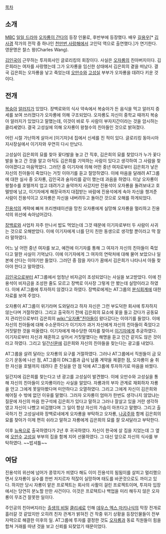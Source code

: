[[목차]]
== 소개 ==
[[MBC]] [[일일 드라마]] [[오자룡이 간다]]의 등장 인물로, 후반부에 등장했다. 배우 [[길용우]][* [[김사경]] 작가의 전작 중 하나인 [[천만번 사랑해]]에서 고인덕 역으로 출연했다.]가 연기한다. 영문명은 찰스 왕(Charles Wang).

[[김인국]]이 근무하는 투자회사인 글로리킹의 회장이다. 사실은 [[오자룡]]의 친아버지이다. 김은희라는 여자를 사랑했는데 그가 오자룡을 임신한 상태에서 김은희의 곁을 떠났다. 결국 김은희는 오자룡을 낳고 죽었는데 [[오만수]]와 [[고성실]] 부부가 오자룡을 데려다 키운 것이다.

== 전개 ==
[[복숭아]] [[알러지]]가 있었다. 장백로와의 식사 약속에서 복숭아가 든 음식을 먹고 알러지 증세를 보여 쓰러졌다가 오자룡에 의해 구조되었다. 오자룡도 자신이 중학교 때까지 복숭아 알러지가 있었다고 말했는데, 이것이 바로 두 사람이 부자지간이라는 것을 암시하는 클리셰였다. 결국 고성실에 의해 오자룡이 왕철수의 친아들인 것으로 밝혀졌다.

어린 시절 가난하게 살아서 [이기자]네 집에서 신세를 진 적이 있다. 글로리킹 동아시아 지사장실에서 이기자와 우연히 다시 만났다.

고성실이 김은희의 묘를 찾아 꽃다발을 놓고 간 직후, 김은희의 묘를 찾았다가 누가 꽃다발을 놓고 간 것을 알고 아직도 김은희를 기억하는 사람이 있다고 생각하여 그 사람을 찾아야겠다고 마음먹었다. 그러던 중 이기자에 의해 어떤 중년 여자로부터 김은희가 낳은 자신의 친아들이 죽었다는 거짓 이야기를 듣고 절망하였다. 이에 마음을 달래려 AT그룹에 대한 실사 중 오자룡, 김인국과 술자리를 같이 했는데 과음을 하였다. 이날 오자룡이 왕철수를 호텔까지 업고 데려가고 술약까지 사갔지만 진용석이 오자룡을 돌려보내고 호텔방에 남고, 이기자에게 해장국까지 대접받는 바람에 진용석에게 속아 자신을 챙겨준 사람이 진용석이고 오자룡은 자신을 내버려두고 돌아간 것으로 오해를 하게되었다.

[[진용석]]의 계략에 빠져 프리젠테이션을 망친 오자룡에게 실망해 오자룡을 멀리하고 진용석의 위선에 속아넘어갔다.

[[장백로]]와 사업차 자주 만나서 밥도 먹었는데 그것 때문에 이기자로부터 두 사람이 사귀는 것으로 오해받았다. 이에 이기자에게 너를 단지 친한 동생으로 생각할 뿐이라고 딱 잘라 말하였다.

어느 날 어떤 중년 여자를 보고, 예전에 이기자를 통해 그 여자가 자신의 친아들이 죽었다고 말한 사실이 기억났다. 이에 이기자에게 그 여자의 연락처에 대해 물어 보았으나 일본에 산다는 이야기만 들었다. 그러던 중 잠을 자다가 꿈에서 김은희가 나타나서 아들 찾아야 한다고 말하였다.

[[김인국]]으로부터 AT그룹에서 엄청난 비자금이 조성되었다는 사실을 보고받았다. 이에 진용석이 비자금을 조성한 줄도 모르고 장백로 이사장 그렇게 안 봤는데 실망이라고 하였다. 이에 AT그룹에 투자하지 않겠다고 하였다. 장백로에게는 AT그룹의 [[분식회계]]에 대한 자료를 보여 주었다.

오자룡이 AT그룹이 위기라며 도와달라고 하자 자신은 그런 부도덕한 회사에 투자하지 않는다며 거절하였다. 그리고 출국하기 전에 김은희의 묘소에 꽃을 들고 갔다가 공동묘지 관리인으로부터 김은희의 [[wiki:"오자룡"친아들]]이 왔다갔다는 이야기를 들었다. 이에 자신의 친아들에 대해 수소문하다가 이기자가 과거 자신에게 자신의 친아들이 죽었다고 거짓말한 것을 떠올렸다. 이기자에게 매수당한 여자를 찾아서 [[이기자]]에게 추궁하였다. 이기자로부터 자신과 재혼하고 싶어서 거짓말했다는 해명을 듣고 인간 같지도 않은 것이라고 하였다. 그리고 일간[[신문]]에 김은희와 자신의 친아들을 찾는다는 광고를 내었다.

AT그룹을 살려 달라는 오자룡의 요구를 거절하였다. 그러나 AT그룹에서 직원들이 금 모으기 운동에 나선 점, AT그룹이 DN그룹과 급식 납품 계약을 체결한 점, 오자룡이 술 취한 자신을 호텔까지 데려다 준 진실을 안 점 덕에 AT그룹에 투자하기로 마음을 바꿨다.

일간지에 김은희를 찾는다고 낸 광고를 고성실이 발견했다. 이에 오만수와 고성실을 통해 자신의 친아들이 오자룡이라는 사실을 알았다. 자룡과의 부자 관계로 재회하자 자룡을 안고 그에게 못알아봤다며 미안하다고 오열하였다.
그리고 그에게 자신이 김은희와 헤어질 수 밖에 없던 이유를 말했다. 그러자 오자룡이 엄마가 한번도 생각나지 않았냐는 질문에 자신의 마음 한구석에 김은희가 있다고 말하고 그러나 잘살고 있을 거란 생각하였고 자신이 나빴고 비겁했다며 그 일이 항상 자신의 가슴이 아프다고 말했다. 그리고 출국하기 전 고성실네와 장백로네에게 오자룡을 부탁하고
오자룡, [[나공주]]와 함께 김은희의 묘를 찾아가 이제 편히 쉬라고 말하고 자룡에게 김은희의 묘를 잘 모셔달라고 부탁한다. 

이후 [[뉴욕]]으로 출국하였다가 2년 후 귀국하였다. 자신이 한국에 살 집을 지었는데 그 옆에 [[오만수]] [[고성실]] 부부의 집을 함께 지어 선물하였다. 그 대신 앞으로 자신의 식사를 부탁하였다. ~~밥셔틀~~

== 여담 ==
진용석의 위선에 넘어가 콩깎지가 씌였다 해도 이미 진용석의 됨됨이를 살피고 멀리했으면서 오자룡이 실수를 한번 저지르자 적잖이 실망하며 태도를 바꾼것으로도 까이고 있다. 하지만 당시 자룡이 맡은 프로젝트는 회사의 사활이 걸린 프로젝트이며, 투자자 입장에서는 당연히 분노할 만한 사건이다. 이것은 프로텍트나 백업을 미리 해두지 않은 오자룡이 무조건 잘못한 일이다.

주인공의 친아버지라는 [[출생의 비밀]] [[클리셰]]로 인해 [[데우스 엑스 마키나]]식의 막장 전개로 흘러갈 것 같았지만 오히려 친자 관계가 밝혀진 건 작중 위기 상황을 등장인물들이 전부 자력으로 해결한 이후의 일. AT그룹에 투자를 결정한 것도 [[오자룡]]과 동료 직원들이 힘을 합쳐 거래를 따낸 것을 보고 신뢰를 되찾았기 때문이었다.
